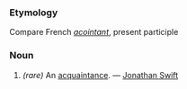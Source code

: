 ===Etymology===
Compare French ''[[acointant]]'', present participle
===Noun===
#''(rare)'' An [[acquaintance]]. &mdash; [[Jonathan Swift]]
